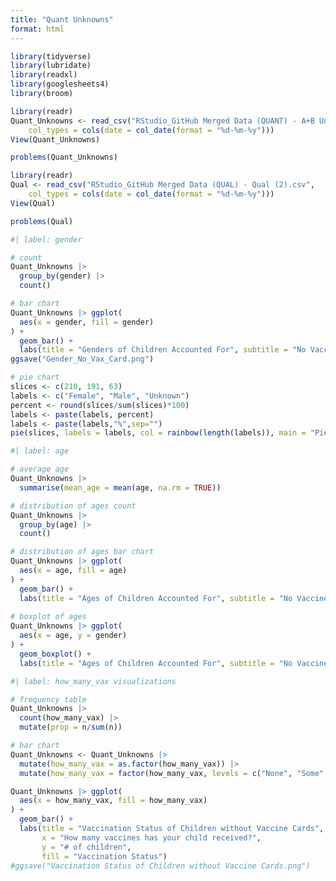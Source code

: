 ```yaml
---
title: "Quant Unknowns"
format: html
---
```


```r
library(tidyverse)
library(lubridate)
library(readxl)
library(googlesheets4)
library(broom)

```

```r
library(readr)
Quant_Unknowns <- read_csv("RStudio_GitHub Merged Data (QUANT) - A+B Unknowns (3).csv", 
    col_types = cols(date = col_date(format = "%d-%m-%y")))
View(Quant_Unknowns)
```

```r
problems(Quant_Unknowns)
```

```r
library(readr)
Qual <- read_csv("RStudio_GitHub Merged Data (QUAL) - Qual (2).csv", 
    col_types = cols(date = col_date(format = "%d-%m-%y")))
View(Qual)
```

```r
problems(Qual)
```


```r
#| label: gender

# count
Quant_Unknowns |> 
  group_by(gender) |>
  count()

# bar chart
Quant_Unknowns |> ggplot(
  aes(x = gender, fill = gender)
) +
  geom_bar() +
  labs(title = "Genders of Children Accounted For", subtitle = "No Vaccine Cards")
ggsave("Gender_No_Vax_Card.png")

# pie chart
slices <- c(210, 191, 63)
labels <- c("Female", "Male", "Unknown")
percent <- round(slices/sum(slices)*100)
labels <- paste(labels, percent)
labels <- paste(labels,"%",sep="") 
pie(slices, labels = labels, col = rainbow(length(labels)), main = "Pie Chart of Genders Survyed (No Vaccine Cards)")

```

```r
#| label: age

# average age
Quant_Unknowns |>
  summarise(mean_age = mean(age, na.rm = TRUE))

# distribution of ages count
Quant_Unknowns |>
  group_by(age) |>
  count()

# distribution of ages bar chart
Quant_Unknowns |> ggplot(
  aes(x = age, fill = age)
) +
  geom_bar() +
  labs(title = "Ages of Children Accounted For", subtitle = "No Vaccine Cards")
  
# boxplot of ages
Quant_Unknowns |> ggplot(
  aes(x = age, y = gender)
) +
  geom_boxplot() +
  labs(title = "Ages of Children Accounted For", subtitle = "No Vaccine Cards")

```

```r
#| label: how_many_vax visualizations

# frequency table
Quant_Unknowns |>
  count(how_many_vax) |>
  mutate(prop = n/sum(n))

# bar chart
Quant_Unknowns <- Quant_Unknowns |>
  mutate(how_many_vax = as.factor(how_many_vax)) |>
  mutate(how_many_vax = factor(how_many_vax, levels = c("None", "Some", "All", "Unsure")))

Quant_Unknowns |> ggplot(
  aes(x = how_many_vax, fill = how_many_vax)
) +
  geom_bar() +
  labs(title = "Vaccination Status of Children without Vaccine Cards", 
       x = "How many vaccines has your child received?",
       y = "# of children", 
       fill = "Vaccination Status")
#ggsave("Vaccination Status of Children without Vaccine Cards.png")

```

